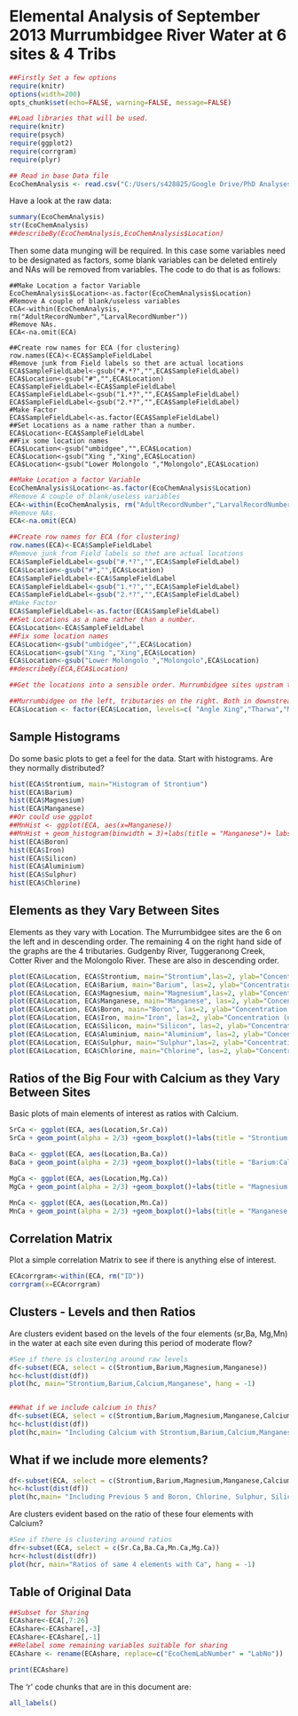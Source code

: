 Elemental Analysis of September 2013 Murrumbidgee River Water at 6 sites & 4 Tribs
==================================================================================

```r
##Firstly Set a few options
require(knitr)
options(width=200)
opts_chunk$set(echo=FALSE, warning=FALSE, message=FALSE)

##Load libraries that will be used.
require(knitr)
require(psych)
require(ggplot2)
require(corrgram)
require(plyr)

## Read in base Data file
EcoChemAnalysis <- read.csv("C:/Users/s428825/Google Drive/PhD Analyses/water/data/EcoChemAnalysis.txt")

```
Have a look at the raw data:

```r
summary(EcoChemAnalysis)
str(EcoChemAnalysis)
##describeBy(EcoChemAnalysis,EcoChemAnalysis$Location)
```

Then some data munging will be required. In this case some variables need to be designated as factors, some blank variables can be deleted entirely and NAs will be removed from variables. The code to do that is as follows:

```
##Make Location a factor Variable
EcoChemAnalysis$Location<-as.factor(EcoChemAnalysis$Location)
#Remove A couple of blank/useless variables
ECA<-within(EcoChemAnalysis, rm("AdultRecordNumber","LarvalRecordNumber"))
#Remove NAs. 
ECA<-na.omit(ECA)

##Create row names for ECA (for clustering)
row.names(ECA)<-ECA$SampleFieldLabel
#Remove junk from Field labels so thet are actual locations
ECA$SampleFieldLabel<-gsub("#.*?","",ECA$SampleFieldLabel)
ECA$Location<-gsub("#","",ECA$Location)
ECA$SampleFieldLabel<-ECA$SampleFieldLabel
ECA$SampleFieldLabel<-gsub("1.*?","",ECA$SampleFieldLabel)
ECA$SampleFieldLabel<-gsub("2.*?","",ECA$SampleFieldLabel)
#Make Factor
ECA$SampleFieldLabel<-as.factor(ECA$SampleFieldLabel)
##Set Locations as a name rather than a number.
ECA$Location<-ECA$SampleFieldLabel
##Fix some location names
ECA$Location<-gsub("umbidgee","",ECA$Location)
ECA$Location<-gsub("Xing ","Xing",ECA$Location)
ECA$Location<-gsub("Lower Molongolo ","Molongolo",ECA$Location)
```

```r
##Make Location a factor Variable
EcoChemAnalysis$Location<-as.factor(EcoChemAnalysis$Location)
#Remove A couple of blank/useless variables
ECA<-within(EcoChemAnalysis, rm("AdultRecordNumber","LarvalRecordNumber"))
#Remove NAs. 
ECA<-na.omit(ECA)

##Create row names for ECA (for clustering)
row.names(ECA)<-ECA$SampleFieldLabel
#Remove junk from Field labels so thet are actual locations
ECA$SampleFieldLabel<-gsub("#.*?","",ECA$SampleFieldLabel)
ECA$Location<-gsub("#","",ECA$Location)
ECA$SampleFieldLabel<-ECA$SampleFieldLabel
ECA$SampleFieldLabel<-gsub("1.*?","",ECA$SampleFieldLabel)
ECA$SampleFieldLabel<-gsub("2.*?","",ECA$SampleFieldLabel)
#Make Factor
ECA$SampleFieldLabel<-as.factor(ECA$SampleFieldLabel)
##Set Locations as a name rather than a number.
ECA$Location<-ECA$SampleFieldLabel
##Fix some location names
ECA$Location<-gsub("umbidgee","",ECA$Location)
ECA$Location<-gsub("Xing ","Xing",ECA$Location)
ECA$Location<-gsub("Lower Molongolo ","Molongolo",ECA$Location)
##describeBy(ECA,ECA$Location)

##Get the locations into a sensible order. Murrumbidgee sites upstram to downstream, then the tributaries from upstream to downstream. This may be better considered as a function of distance from AC.This will require extracting the data afresh. (Al: consider use of database connect and select statement: See http://blog.yhathq.com/posts/10-R-packages-I-wish-I-knew-about-earlier.html item #5 for details)
```



```r
##Murrumbidgee on the left, tributaries on the right. Both in downstream descending order.
ECA$Location <- factor(ECA$Location, levels=c( "Angle Xing","Tharwa","Murr@TuggC","Murr@Cotter","Uriarra","Taemas","Gudgenby","Tugg.Crk","Cotter","Molongolo"), ordered=TRUE)

```
Sample Histograms
-----------------
Do some basic plots to get a feel for the data. Start with histograms. Are they normally distributed?

```r
hist(ECA$Strontium, main="Histogram of Strontium")
hist(ECA$Barium)
hist(ECA$Magnesium)
hist(ECA$Manganese)
##Or could use ggplot
##MnHist <- ggplot(ECA, aes(x=Manganese))
##MnHist + geom_histogram(binwidth = 3)+labs(title = "Manganese")+ labs(y = "Ratio")+ theme(axis.text.x=element_text(angle=90))
hist(ECA$Boron)
hist(ECA$Iron)
hist(ECA$Silicon)
hist(ECA$Aluminium)
hist(ECA$Sulphur)
hist(ECA$Chlorine)
```

Elements as they Vary Between Sites
-----------------------------------
Elements as they vary with Location. The Murrumbidgee sites are the 6 on the left and in descending order. The remaining 4 on the right hand side of the graphs are the 4 tributaries. Gudgenby River, Tuggeranong Creek, Cotter River and the Molongolo River. These are also in descending order.    

```r
plot(ECA$Location, ECA$Strontium, main="Strontium",las=2, ylab="Concentration (ug/g)")
plot(ECA$Location, ECA$Barium, main="Barium", las=2, ylab="Concentration (ug/g)")
plot(ECA$Location, ECA$Magnesium, main="Magnesium",las=2, ylab="Concentration (ug/g)")
plot(ECA$Location, ECA$Manganese, main="Manganese", las=2, ylab="Concentration (ug/g)")
plot(ECA$Location, ECA$Boron, main="Boron", las=2, ylab="Concentration (ug/g)")
plot(ECA$Location, ECA$Iron, main="Iron", las=2, ylab="Concentration (ug/g)")
plot(ECA$Location, ECA$Silicon, main="Silicon", las=2, ylab="Concentration (ug/g)")
plot(ECA$Location, ECA$Aluminium, main="Aluminium", las=2, ylab="Concentration (ug/g)")
plot(ECA$Location, ECA$Sulphur, main="Sulphur",las=2, ylab="Concentration (ug/g)")
plot(ECA$Location, ECA$Chlorine, main="Chlorine", las=2, ylab="Concentration (ug/g)")
```
Ratios of the Big Four with Calcium as they Vary Between Sites
--------------------------------------------------------------

Basic plots of main elements of interest as ratios with Calcium.

```r
SrCa <- ggplot(ECA, aes(Location,Sr.Ca))
SrCa + geom_point(alpha = 2/3) +geom_boxplot()+labs(title = "Strontium:Calcium Ratio")+ labs(y = "Ratio")+ theme(axis.text.x=element_text(angle=90))

BaCa <- ggplot(ECA, aes(Location,Ba.Ca))
BaCa + geom_point(alpha = 2/3) +geom_boxplot()+labs(title = "Barium:Calcium Ratio")+ labs(y = "Ratio")+ theme(axis.text.x=element_text(angle=90))

MgCa <- ggplot(ECA, aes(Location,Mg.Ca))
MgCa + geom_point(alpha = 2/3) +geom_boxplot()+labs(title = "Magnesium:Calcium Ratio")+ labs(y = "Ratio")+ theme(axis.text.x=element_text(angle=90))

MnCa <- ggplot(ECA, aes(Location,Mn.Ca))
MnCa + geom_point(alpha = 2/3) +geom_boxplot()+labs(title = "Manganese:Calcium Ratio")+ labs(y = "Ratio")+ theme(axis.text.x=element_text(angle=90))
```

Correlation Matrix
------------------
Plot a simple correlation Matrix to see if there is anything else of interest.

```r
ECAcorrgram<-within(ECA, rm("ID"))
corrgram(x=ECAcorrgram)
```


Clusters - Levels and then Ratios
---------------------------------
Are clusters evident based on the levels of the four elements (sr,Ba, Mg,Mn) in the water at each site even during this period of moderate flow?

```r

#See if there is clustering around raw levels
df<-subset(ECA, select = c(Strontium,Barium,Magnesium,Manganese))
hc<-hclust(dist(df))
plot(hc, main="Strontium,Barium,Calcium,Manganese", hang = -1)


##What if we include calcium in this?
df<-subset(ECA, select = c(Strontium,Barium,Magnesium,Manganese,Calcium))
hc<-hclust(dist(df))
plot(hc,main= "Including Calcium with Strontium,Barium,Calcium,Manganese", hang = -1)
```

What if we include more elements?
---------------------------------
```r
df<-subset(ECA, select = c(Strontium,Barium,Magnesium,Manganese,Calcium, Boron, Chlorine, Sulphur, Silicon, Aluminium,Iron))
hc<-hclust(dist(df))
plot(hc,main= "Including Previous 5 and Boron, Chlorine, Sulphur, Silicon, Aluminium, Iron", hang = -1)
```


Are clusters evident based on the ratio of these four elements with Calcium?

```r
#See if there is clustering around ratios
dfr<-subset(ECA, select = c(Sr.Ca,Ba.Ca,Mn.Ca,Mg.Ca))
hcr<-hclust(dist(dfr))
plot(hcr, main="Ratios of same 4 elements with Ca", hang = -1)
```


Table of Original Data
----------------------
```r
##Subset for Sharing
ECAshare<-ECA[,7:26]
ECAshare<-ECAshare[,-3]
ECAshare<-ECAshare[,-1]
##Relabel some remaining variables suitable for sharing
ECAshare <- rename(ECAshare, replace=c("EcoChemLabNumber" = "LabNo"))

print(ECAshare)
```
The 'r' code chunks that are in this document are:
```r
all_labels()
```